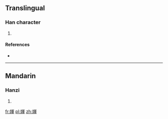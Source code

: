 ==Translingual==

===Han character===
{{Han char|rn=38|rad=女|as=09|sn=12|four=|canj=女月十十 (VBJJ)|ids=⿰[[女]][[軍]]}}

# {{defn|Han|sort=女09}}

====References====
* {{Han ref|kx=0266.230|dkj=06484|dj=0533.270|hdz=21069.070|uh=5A88|ud=23176}}

----

==Mandarin==

===Hanzi===
{{cmn-hanzi|pin=[[huī]] ([[hui1]])|wg=hu<sup>i</sup>}}

# {{defn|lang=cmn|sort=女09}}

[[fr:媈]]
[[pl:媈]]
[[zh:媈]]